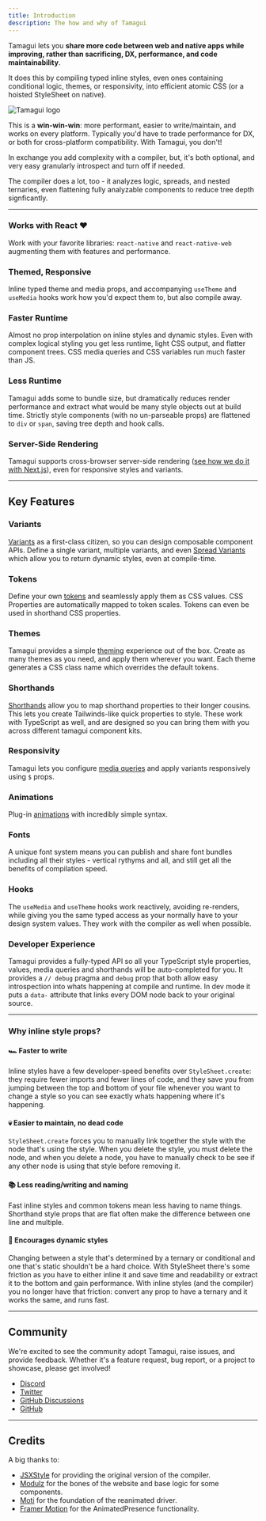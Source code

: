 ```yaml
---
title: Introduction
description: The how and why of Tamagui
---
```


Tamagui lets you **share more code between web and native apps while improving, rather than sacrificing, DX, performance, and code maintainability**.

It does this by compiling typed inline styles, even ones containing conditional logic, themes, or responsivity, into efficient atomic CSS (or a hoisted StyleSheet on native).

<Image
  size="hero"
  title="Tamagui logo"
  src="/blog/introducing-tamagui/hero.png"
  height={200}
  width={800}
/>

This is a **win-win-win**: more performant, easier to write/maintain, and works on every platform. Typically you'd have to trade performance for DX, or both for cross-platform compatibility. With Tamagui, you don't!

In exchange you add complexity with a compiler, but, it's both optional, and very easy granularly introspect and turn off if needed.

The compiler does a lot, too - it analyzes logic, spreads, and nested ternaries, even flattening fully analyzable components to reduce tree depth signficantly.

---

### Works with React ❤️

Work with your favorite libraries: `react-native` and `react-native-web` augmenting them with features and performance.

### Themed, Responsive

Inline typed theme and media props, and accompanying `useTheme` and `useMedia` hooks work how you'd expect them to, but also compile away.

### Faster Runtime

Almost no prop interpolation on inline styles and dynamic styles. Even with complex logical styling you get less runtime, light CSS output, and flatter component trees. CSS media queries and CSS variables run much faster than JS.

### Less Runtime

Tamagui adds some to bundle size, but dramatically reduces render performance and extract what would be many style objects out at build time. Strictly style components (with no un-parseable props) are flattened to `div` or `span`, saving tree depth and hook calls.

### Server-Side Rendering

Tamagui supports cross-browser server-side rendering ([see how we do it with Next.js](https://github.com/tamagui/tamagui/tree/master/packages/site)), even for responsive styles and variants.

---

## Key Features

### Variants

[Variants](/docs/core/styled#variants) as a first-class citizen, so you can design composable component APIs. Define a single variant, multiple variants, and even [Spread Variants](/docs/core/styled#spread-variants) which allow you to return dynamic styles, even at compile-time.

### Tokens

Define your own [tokens](/docs/intro/configuration) and seamlessly apply them as CSS values. CSS Properties are automatically mapped to token scales. Tokens can even be used in shorthand CSS properties.

### Themes

Tamagui provides a simple [theming](/docs/intro/themes) experience out of the box. Create as many themes as you need, and apply them wherever you want. Each theme generates a CSS class name which overrides the default tokens.

### Shorthands

[Shorthands](/docs/intro/configuration#shorthands) allow you to map shorthand properties to their longer cousins. This lets you create Tailwinds-like quick properties to style. These work with TypeScript as well, and are designed so you can bring them with you across different tamagui component kits.

### Responsivity

Tamagui lets you configure [media queries](/docs/core/use-media) and apply variants responsively using `$` props.

### Animations

Plug-in [animations](/docs/core/animations) with incredibly simple syntax.

### Fonts

A unique font system means you can publish and share font bundles including all their styles - vertical rythyms and all, and still get all the benefits of compilation speed.

### Hooks

The `useMedia` and `useTheme` hooks work reactively, avoiding re-renders, while giving you the same typed access as your normally have to your design system values. They work with the compiler as well when possible.

### Developer Experience

Tamagui provides a fully-typed API so all your TypeScript style properties, values, media queries and shorthands will be auto-completed for you. It provides a `// debug` pragma and `debug` prop that both allow easy introspection into whats happening at compile and runtime. In dev mode it puts a `data-` attribute that links every DOM node back to your original source.

---

### Why inline style props?

#### 🏎 Faster to write

Inline styles have a few developer-speed benefits over `StyleSheet.create`: they require fewer imports and fewer lines of code, and they save you from jumping between the top and bottom of your file whenever you want to change a style so you can see exactly whats happening where it's happening.

#### 💀 Easier to maintain, no dead code

`StyleSheet.create` forces you to manually link together the style with the node that's using the style. When you delete the style, you must delete the node, and when you delete a node, you have to manually check to be see if any other node is using that style before removing it.

#### 📚 Less reading/writing and naming

Fast inline styles and common tokens mean less having to name things. Shorthand style props that are flat often make the difference between one line and multiple.

#### 💃 Encourages dynamic styles

Changing between a style that's determined by a ternary or conditional and one that's static shouldn't be a hard choice. With StyleSheet there's some friction as you have to either inline it and save time and readability or extract it to the bottom and gain performance. With inline styles (and the compiler) you no longer have that friction: convert any prop to have a ternary and it works the same, and runs fast.

---

## Community

We're excited to see the community adopt Tamagui, raise issues, and provide feedback. Whether it's a feature request, bug report, or a project to showcase, please get involved!

- [Discord](https://discord.gg/4qh6tdcVDa)
- [Twitter](https://twitter.com/tamagui_js)
- [GitHub Discussions](https://github.com/tamagui/tamagui/discussions)
- [GitHub](https://github.com/tamagui/tamagui)

---

## Credits

A big thanks to:

- [JSXStyle](https://github.com/jsxstyle/jsxstyle) for providing the original version of the compiler.
- [Modulz](https://github.com/modulz) for the bones of the website and base logic for some components.
- [Moti](https://moti.fyi) for the foundation of the reanimated driver.
- [Framer Motion](https://github.com/framer/motion) for the AnimatedPresence functionality.
